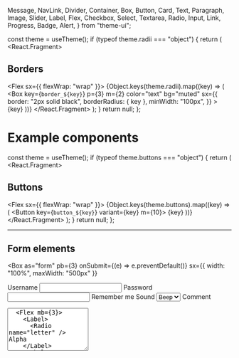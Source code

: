   Message,
  NavLink,
  Divider,
  Container,
  Box,
  Button,
  Card,
  Text,
  Paragraph,
  Image,
  Slider,
  Label,
  Flex,
  Checkbox,
  Select,
  Textarea,
  Radio,
  Input,
  Link,
  Progress,
  Badge,
  Alert,
} from "theme-ui";

  const theme = useTheme();
  if (typeof theme.radii === "object") {
    return (
      <React.Fragment>
        <Divider />
        <h2>Borders</h2>
        <Flex sx={{ flexWrap: "wrap" }}>
          {Object.keys(theme.radii).map((key) => (
            <Box
              key={`border_${key}`}
              p={3}
              m={2}
              color="text"
              bg="muted"
              sx={{
                border: "2px solid black",
                borderRadius: { key },
                minWidth: "100px",
              }}
            >
              {key}
            </Box>
          ))}
        </Flex>
      </React.Fragment>
    );
  }
  return null;
};

# Example components

<Radii />

  const theme = useTheme();
  if (typeof theme.buttons === "object") {
    return (
      <React.Fragment>
        <Divider />
        <h2>Buttons</h2>
        <Flex sx={{ flexWrap: "wrap" }}>
          {Object.keys(theme.buttons).map((key) => (
            <Button key={`button_${key}`} variant={key} m={10}>
              {key}
            </Button>
          ))}
        </Flex>
      </React.Fragment>
    );
  }
  return null;
};

<Buttons />

---

## Form elements

<Box
  as="form"
  pb={3}
  onSubmit={(e) => e.preventDefault()}
  sx={{ width: "100%", maxWidth: "500px" }}
>
  <Label htmlFor="username">Username</Label>
  <Input id="username" mb={3} />
  <Label htmlFor="password">Password</Label>
  <Input type="password" id="password" mb={3} />
  <Box>
    <Label mb={3}>
      <Checkbox />
      Remember me
    </Label>
  </Box>
  <Label htmlFor="sound">Sound</Label>
  <Select id="sound" mb={3}>
    <option>Beep</option>
    <option>Boop</option>
    <option>Blip</option>
  </Select>
  <Label htmlFor="comment">Comment</Label>
  <Textarea id="comment" rows="6" mb={3} />
  <Flex mb={3}>
    <Label>
      <Radio name="letter" /> Alpha
    </Label>
    <Label>
      <Radio name="letter" /> Bravo
    </Label>
    <Label>
      <Radio name="letter" /> Charlie
    </Label>
  </Flex>
  <Button>Submit</Button>
</Box>

---

## Links

<Box pb={20}>
  <Link href="#!">Hello</Link>
</Box>

  const theme = useTheme();
  if (typeof theme.badges === "object") {
    return (
      <React.Fragment>
        <Divider />
        <h2>Badges</h2>
        <Flex sx={{ flexWrap: "wrap" }}>
          {Object.keys(theme.badges).map((key) => (
            <Badge key={`button_${key}`} variant={key} m={10}>
              {key}
            </Badge>
          ))}
        </Flex>
      </React.Fragment>
    );
  }
  return null;
};

<Badges />

  const theme = useTheme();
  if (typeof theme.alerts === "object") {
    return (
      <React.Fragment>
        <Divider />
        <h2>Alerts</h2>
        <Flex sx={{ flexDirection: "column" }}>
          {Object.keys(theme.alerts).map((key) => (
            <Alert key={`button_${key}`} variant={key} m={10}>
              {key}
            </Alert>
          ))}
        </Flex>
      </React.Fragment>
    );
  }
  return null;
};

<Alerts />

---

## Navigation

<Box pb={20}>
  <Flex as="nav">
    <NavLink href="#!" p={2}>
      Home
    </NavLink>
    <NavLink href="#!" p={2}>
      Blog
    </NavLink>
    <NavLink href="#!" p={2}>
      About
    </NavLink>
  </Flex>
</Box>

---

## Table

<table style={{ paddingBottom: 20 }}>
  <thead>
    <tr>
      <th colSpan="2">The table header</th>
    </tr>
  </thead>
  <tbody>
    <tr>
      <td>The table body</td>
      <td>with two columns</td>
    </tr>
  </tbody>
</table>

---

## Card

<Card
  mb={5}
  sx={{
    maxWidth: 400,
    padding: "30px",
  }}
>
  <Paragraph>
    Cupcake ipsum dolor sit amet chocolate bar. Apple pie macaroon muffin jelly
    candy cake soufflé muffin croissant. Gummies jelly beans cotton candy
    fruitcake. Wafer lemon drops soufflé cookie. Sesame snaps fruitcake
    cheesecake danish toffee marzipan biscuit.
  </Paragraph>
</Card>

---

